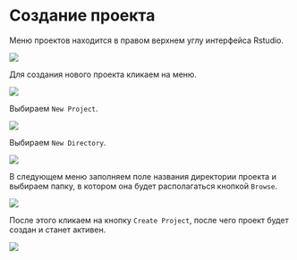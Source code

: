 # Создание проекта

Меню проектов находится в правом верхнем углу интерфейса Rstudio.

![](images/03-create-project-1.png)

Для создания нового проекта кликаем на меню.

![](images/03-create-project-2.png)

Выбираем `New Project`.

![](images/03-create-project-3.png)

Выбираем `New Directory`.

![](images/03-create-project-4.png)

В следующем меню заполняем поле названия директории проекта и выбираем папку, в котором она будет располагаться кнопкой `Browse`.

![](images/03-create-project-5.png)

После этого кликаем на кнопку `Create Project`, после чего проект будет создан и станет активен.

![](images/03-create-project-6.png)
